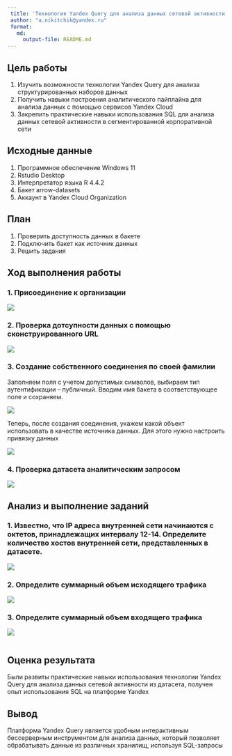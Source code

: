 ```yaml
---
 title: 'Технология Yandex Query для анализа данных сетевой активности'
 author: "a.nikitchik@yandex.ru"
 format: 
   md:
     output-file: README.md
---
```


## Цель работы

1. Изучить возможности технологии Yandex Query для анализа структурированных наборов данных
2. Получить навыки построения аналитического пайплайна для анализа данных с помощью сервисов Yandex Cloud
3. Закрепить практические навыки использования SQL для анализа данных сетевой активности в сегментированной корпоративной сети

## Исходные данные

  1. Программное обеспечение Windows 11
  2. Rstudio Desktop
  3. Интерпретатор языка R 4.4.2
  4. Бакет arrow-datasets
  5. Аккаунт в Yandex Cloud Organization


## План

1. Проверить доступность данных в бакете
2. Подключить бакет как источник данных
3. Решить задания

## Ход выполнения работы

### 1. Присоединение к организации 

  ![](img/pg1.png)
  
### 2. Проверка дотсупности данных с помощью сконструированного URL

  ![](img/pg2.png)
  
### 3. Cоздание собственного соединения по своей фамилии 

 Заполняем поля с учетом допустимых символов, выбираем тип аутентификации – публичный. Вводим имя бакета в соответствующее поле и сохраняем.

  ![](img/pg3.png)

Теперь, после создания соединения, укажем какой объект использовать в качестве источника данных. Для этого нужно настроить привязку данных

  ![](img/pg4.png)
  
### 4. Проверка датасета аналитическим запросом

  ![](img/pg5.png)

## Анализ и выполнение заданий

### 1. Известно, что IP адреса внутренней сети начинаются с октетов, принадлежащих интервалу 12-14. Определите количество хостов внутренней сети, представленных в датасете.

  ![](img/pg6.png)
  
### 2. Определите суммарный объем исходящего трафика

  ![](img/pg7.png)

### 3. Определите суммарный объем входящего трафика

  ![](img/pg8.png)
```r
```

## Оценка результата

  Были развиты практические навыки использования технологии Yandex Query для анализа данных сетевой активности из датасета, получен опыт использования SQL на платформе Yandex

## Вывод 

  Платформа Yandex Query является удобным интерактивным бессерверным инструментом для анализа данных, который позволяет обрабатывать данные из различных хранилищ, используя SQL-запросы